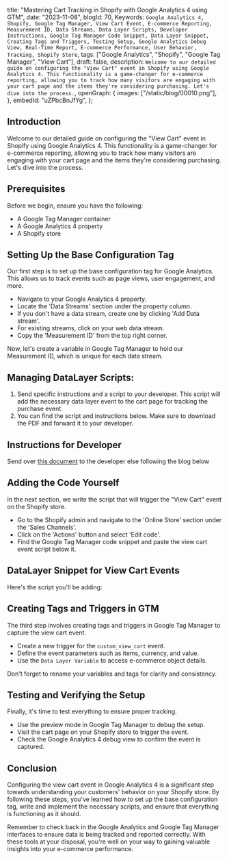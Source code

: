   title: "Mastering Cart Tracking in Shopify with Google Analytics 4 using GTM",
  date: "2023-11-08",
  blogId: 70,
  Keywords: `Google Analytics 4, Shopify, Google Tag Manager, View Cart Event, E-commerce Reporting, Measurement ID, Data Streams, Data Layer Scripts, Developer Instructions, Google Tag Manager Code Snippet, Data Layer Snippet, Creating Tags and Triggers, Testing Setup, Google Analytics Debug View, Real-Time Report, E-commerce Performance, User Behavior, Tracking, Shopify Store`,
  tags: ["Google Analytics", "Shopify", "Google Tag Manager", "View Cart"],
  draft: false,
  description: `Welcome to our detailed guide on configuring the "View Cart" event in Shopify using Google Analytics 4. This functionality is a game-changer for e-commerce reporting, allowing you to track how many visitors are engaging with your cart page and the items they're considering purchasing. Let's dive into the process.`,
  openGraph: {
    images: ["/static/blog/00010.png"],
  },
  embedId: "uZPbcBnJfYg",
};

## Introduction

Welcome to our detailed guide on configuring the "View Cart" event in Shopify using Google Analytics 4. This functionality is a game-changer for e-commerce reporting, allowing you to track how many visitors are engaging with your cart page and the items they're considering purchasing. Let's dive into the process.

## Prerequisites

Before we begin, ensure you have the following:

- A Google Tag Manager container
- A Google Analytics 4 property
- A Shopify store

## Setting Up the Base Configuration Tag

Our first step is to set up the base configuration tag for Google Analytics. This allows us to track events such as page views, user engagement, and more.

- Navigate to your Google Analytics 4 property.
- Locate the 'Data Streams' section under the property column.
- If you don't have a data stream, create one by clicking 'Add Data stream'.
- For existing streams, click on your web data stream.
- Copy the 'Measurement ID' from the top right corner.

<Note
  title="Tip"
  content="Remember to create a user-defined constant variable for your Measurement ID in Google Tag Manager to avoid repeated copying and pasting."
/>

Now, let's create a variable in Google Tag Manager to hold our Measurement ID, which is unique for each data stream.

## Managing DataLayer Scripts:

1. Send specific instructions and a script to your developer. This script will add the necessary data layer event to the cart page for tracking the purchase event.
2. You can find the script and instructions below. Make sure to download the PDF and forward it to your developer.

<Note
  title="Tip"
  content="Ensure that your developer follows the instructions carefully and tests the implementation to confirm that the data layer event is firing correctly on the cart page."
/>

## Instructions for Developer

Send over [this document](/static/pdf/blog/shopify/tracking-view-cart-event-in-shopify-with-gtm-for-ga4.pdf) to the developer else following the blog below

## Adding the Code Yourself

In the next section, we write the script that will trigger the "View Cart" event on the Shopify store.

- Go to the Shopify admin and navigate to the 'Online Store' section under the 'Sales Channels'.
- Click on the 'Actions' button and select 'Edit code'.
- Find the Google Tag Manager code snippet and paste the view cart event script below it.

## DataLayer Snippet for View Cart Events

Here's the script you'll be adding:

<DataLayerCode type="viewCart" subType="main" />

<Note
  title="Tip"
  content="It's essential to format your code correctly to ensure it runs without issues. Use the 'Format code' option in Shopify's code editor."
/>

## Creating Tags and Triggers in GTM

The third step involves creating tags and triggers in Google Tag Manager to capture the view cart event.

- Create a new trigger for the `custom_view_cart` event.
- Define the event parameters such as items, currency, and value.
- Use the `Data Layer Variable` to access e-commerce object details.

Don't forget to rename your variables and tags for clarity and consistency.

## Testing and Verifying the Setup

Finally, it's time to test everything to ensure proper tracking.

- Use the preview mode in Google Tag Manager to debug the setup.
- Visit the cart page on your Shopify store to trigger the event.
- Check the Google Analytics 4 debug view to confirm the event is captured.

<Note
  title="Tip"
  content="Use the Real-Time report in Google Analytics to verify if the event is firing correctly, especially when you have low traffic."
/>

## Conclusion

Configuring the view cart event in Google Analytics 4 is a significant step towards understanding your customers' behavior on your Shopify store. By following these steps, you've learned how to set up the base configuration tag, write and implement the necessary scripts, and ensure that everything is functioning as it should.

Remember to check back in the Google Analytics and Google Tag Manager interfaces to ensure data is being tracked and reported correctly. With these tools at your disposal, you're well on your way to gaining valuable insights into your e-commerce performance.
